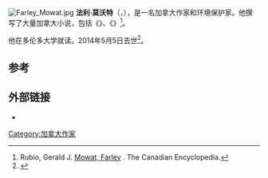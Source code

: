 [[File:Farley_Mowat.jpg|thumb]]
'''法利·莫沃特'''（{{lang-en|Farley McGill Mowat}}，{{bd|1921年|5月12日|2014年|5月6日|catIdx=Mowat}}），是一名加拿大作家和环境保护家。他撰写了大量加拿大小说，包括《{{link-en|鹿人|People of the Deer}}》、《{{link-en|狼踪|Never Cry Wolf}}》<ref name = Mowat>Rubio, Gerald J. [http://www.thecanadianencyclopedia.com/index.cfm?PgNm=TCE&Params=A1ARTA0005502 Mowat, Farley] {{Wayback|url=http://www.thecanadianencyclopedia.com/index.cfm?PgNm=TCE&Params=A1ARTA0005502 |date=20080920141639 }}. The Canadian Encyclopedia.</ref>。

他在多伦多大学就读。2014年5月5日去世<ref name="death TorStar">{{cite news|last=Rinehart|first=Dianne|title=Farley Mowat, acclaimed Canadian author, dead at 92|url=http://www.thestar.com/entertainment/books/2014/05/07/farley_mowat_acclaimed_canadian_author_dead_at_92.html|accessdate=May 7, 2014|newspaper=Toronto Star|date=May 7, 2014|archive-date=2020-11-12|archive-url=https://web.archive.org/web/20201112034334/https://www.thestar.com/entertainment/books/2014/05/07/farley_mowat_acclaimed_canadian_author_dead_at_92.html|dead-url=no}}</ref>。

==参考==
{{reflist}}

==外部链接==
{{commonscat-inline}}
* {{IMDb name|id=0610246|name=Farley Mowat}}

{{Authority control}}
{{DEFAULTSORT:Mowat, Farley}}

[[Category:加拿大作家|Category:加拿大作家]]